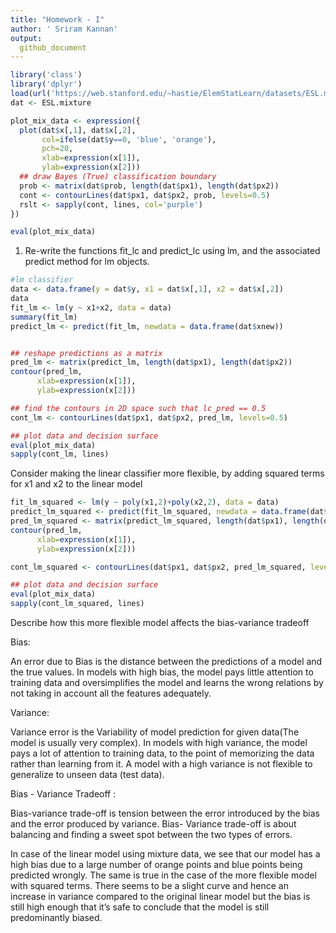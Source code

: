 ```yaml
---
title: "Homework - I"
author: ' Sriram Kannan'
output:
  github_document
---
```




```r
library('class')
library('dplyr')
load(url('https://web.stanford.edu/~hastie/ElemStatLearn/datasets/ESL.mixture.rda'))
dat <- ESL.mixture
```


```r
plot_mix_data <- expression({
  plot(dat$x[,1], dat$x[,2],
       col=ifelse(dat$y==0, 'blue', 'orange'),
       pch=20,
       xlab=expression(x[1]),
       ylab=expression(x[2]))
  ## draw Bayes (True) classification boundary
  prob <- matrix(dat$prob, length(dat$px1), length(dat$px2))
  cont <- contourLines(dat$px1, dat$px2, prob, levels=0.5)
  rslt <- sapply(cont, lines, col='purple')
})

eval(plot_mix_data)
```


1) Re-write the functions fit_lc and predict_lc using lm, and the associated predict method for lm objects.

```r
#lm classifier
data <- data.frame(y = dat$y, x1 = dat$x[,1], x2 = dat$x[,2])
data
fit_lm <- lm(y ~ x1+x2, data = data)
summary(fit_lm)
predict_lm <- predict(fit_lm, newdata = data.frame(dat$xnew))



```



```r
## reshape predictions as a matrix
pred_lm <- matrix(predict_lm, length(dat$px1), length(dat$px2))
contour(pred_lm,
      xlab=expression(x[1]),
      ylab=expression(x[2]))
```


```r
## find the contours in 2D space such that lc_pred == 0.5
cont_lm <- contourLines(dat$px1, dat$px2, pred_lm, levels=0.5)

## plot data and decision surface
eval(plot_mix_data)
sapply(cont_lm, lines)
```

Consider making the linear classifier more flexible, by adding squared terms for x1 and x2 to the linear model

```r
fit_lm_squared <- lm(y ~ poly(x1,2)+poly(x2,2), data = data)
predict_lm_squared <- predict(fit_lm_squared, newdata = data.frame(dat$xnew))
pred_lm_squared <- matrix(predict_lm_squared, length(dat$px1), length(dat$px2))
contour(pred_lm,
      xlab=expression(x[1]),
      ylab=expression(x[2]))

cont_lm_squared <- contourLines(dat$px1, dat$px2, pred_lm_squared, levels=0.5)

## plot data and decision surface
eval(plot_mix_data)
sapply(cont_lm_squared, lines)

```
Describe how this more flexible model affects the bias-variance tradeoff


Bias: 

An error due to Bias is the distance between the predictions of a model and the true values. In models with high bias, the model pays little attention to training data and oversimplifies the model and learns the wrong relations by not taking in account all the features adequately.

Variance: 

Variance error is the Variability of model prediction for given data(The model is usually very complex). In models with high variance, the model pays a lot of attention to training data, to the point of memorizing the data rather than learning from it. A model with a high variance is not flexible to generalize to unseen data (test data).

Bias - Variance Tradeoff : 

Bias-variance trade-off is tension between the error introduced by the bias and the error produced by variance. Bias- Variance trade-off is about balancing and finding a sweet spot between the two types of errors.

In case of the linear model using mixture data, we see that our model has a high bias due to a large number of orange points and blue points being predicted wrongly. The same is true in the case of the more flexible model with squared terms. There seems to be a slight curve and hence an increase in variance compared to the original linear model but the bias is still high enough that it's safe to conclude that the model is still predominantly biased. 
